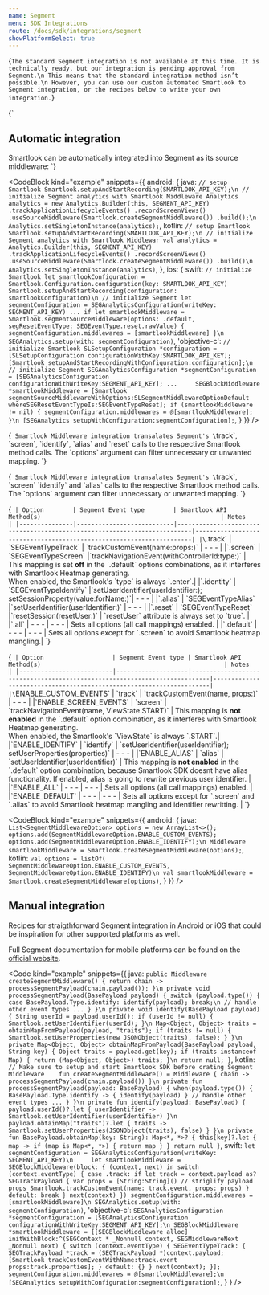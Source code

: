 ```yaml
---
name: Segment
menu: SDK Integrations
route: /docs/sdk/integrations/segment
showPlatformSelect: true
---
```



<Title>Segment integration</Title>

<TextBlock kind="important">{`
The standard Segment integration is not available at this time. It is technically ready, but our integration is pending approval from Segment.\n
This means that the standard integration method isn’t possible.\n
However, you can use our custom automated Smartlook to Segment integration, or the recipes below to write your own integration.
`}</TextBlock>

<TextBlock visibleOn="android,ios">{`
## Automatic integration
Smartlook can be automatically integrated into Segment as its source middleware:
`}</TextBlock>

<CodeBlock
  kind="example"
  snippets={{
    android: {
      java: `
// setup Smartlook
Smartlook.setupAndStartRecording(SMARTLOOK_API_KEY);\n
// initialize Segment analytics with Smartlook Middleware
Analytics analytics = new Analytics.Builder(this, SEGMENT_API_KEY)
        .trackApplicationLifecycleEvents()
        .recordScreenViews()
        .useSourceMiddleware(Smartlook.createSegmentMiddleware())
        .build();\n
Analytics.setSingletonInstance(analytics);
      `,
      kotlin: `
// setup Smartlook
Smartlook.setupAndStartRecording(SMARTLOOK_API_KEY);\n
// initialize Segment analytics with Smartlook Middlewar
val analytics = Analytics.Builder(this, SEGMENT_API_KEY)
        .trackApplicationLifecycleEvents()
        .recordScreenViews()
        .useSourceMiddleware(Smartlook.createSegmentMiddleware())
        .build()\n
Analytics.setSingletonInstance(analytics)
      `,
  },
  ios: {
      swift: `
// initialize Smartlook
let smartlookConfiguration = Smartlook.Configuration.configuration(key: SMARTLOOK_API_KEY)
Smartlook.setupAndStartRecording(configuration: smartlookConfiguration)\n
// initialize Segment
let segmentConfiguration = SEGAnalyticsConfiguration(writeKey: SEGMENT_API_KEY)
...
if let smartlookMiddleware = Smartlook.segmentSourceMiddleware(options: .default, segResetEventType: SEGEventType.reset.rawValue) {
  segmentConfiguration.middlewares = [smartlookMiddleware]
}\n 
SEGAnalytics.setup(with: segmentConfiguration)
`,
      'objective-c': `
// initialize Smartlook
SLSetupConfiguration *configuration = [SLSetupConfiguration configurationWithKey:SMARTLOOK_API_KEY];
[Smartlook setupAndStartRecordingWithConfiguration:configuration];\n
// initialize Segment
SEGAnalyticsConfiguration *segmentConfiguration = [SEGAnalyticsConfiguration configurationWithWriteKey:SEGMENT_API_KEY];
...    
SEGBlockMiddleware *smartlookMiddleware = [Smartlook segmentSourceMiddlewareWithOptions:SLSegmentMiddlewareOptionDefault whereSEGResetEventTypeIs:SEGEventTypeReset];
if (smartlookMiddleware != nil) {
  segmentConfiguration.middlewares = @[smartlookMiddleware];
}\n
[SEGAnalytics setupWithConfiguration:segmentConfiguration];
`,
  }
  }}
/>

<TextBlock visibleOn="ios">{`
Smartlook Middleware integration transalates Segment's \`track\`,  \`screen\`, \`identify\`, \`alias\` and \`reset\` calls to the respective Smartlook method calls. The \`options\` argument can filter unnecessary or unwanted mapping.
`}</TextBlock>

<TextBlock visibleOn="android">{`
Smartlook Middleware integration transalates Segment's \`track\`,  \`screen\` \`identify\` and \`alias\` calls to the respective Smartlook method calls. The \`options\` argument can filter unnecessary or unwanted mapping.
`}</TextBlock>

<TextBlock visibleOn="ios">{`
| Option        | Segment Event type        | Smartlook API Method(s)                                                  | Notes                                                               |
|---------------|---------------------------|--------------------------------------------------------------------------|---------------------------------------------------------------------|
|\`.track\`     | \`SEGEventTypeTrack\`     | \`trackCustomEvent(name:props:)\`                                        | - - -  |
|\`.screen\`    | \`SEGEventTypeScreen\`    |\`trackNavigationEvent(withControllerId:type:)\`                          | This mapping is set **off** in the \`.default\` options combinations, as it interferes with Smartlook Heatmap generating. <br /> When enabled, the Smartlook's \`type\` is always \`.enter\`.|
|\`.identity\`  | \`SEGEventTypeIdentify\`  |\`setUserIdentifier(userIdentifier:); setSessionProperty(value:forName:)\`| - - -  |
|\`.alias\`     | \`SEGEventTypeAlias\`     |\`setUserIdentifier(userIdentifier:)\`                                    | - - -  |
|\`.reset\`     | \`SEGEventTypeReset\`     |\`resetSession(resetUser:)\`                                              | \`resetUser\` attribute is always set to \`true\`.   |
|\`.all\`       | - - -                     | - - -                                                                    | Sets all options (all call mappings) enabled.            |
|\`.default\`   | - - -                     | - - -                                                                    | Sets all options except for \`.screen\` to avoid Smartlook heatmap mangling.|
`}</TextBlock>

<TextBlock visibleOn="android">{`
| Option                   | Segment Event type | Smartlook API Method(s)                                                   | Notes                                                               |
|--------------------------|--------------------|---------------------------------------------------------------------------|---------------------------------------------------------------------|
|\`ENABLE_CUSTOM_EVENTS\`  | \`track\`          | \`trackCustomEvent(name, props:)\`                                        | - - -  |
|\`ENABLE_SCREEN_EVENTS\`  | \`screen\`         | \`trackNavigationEvent(name, ViewState.START)\`                           | This mapping is **not enabled** in the \`.default\` option combination, as it interferes with Smartlook Heatmap generating. <br /> When enabled, the Smartlook's \`ViewState\` is always \`.START\`.|
|\`ENABLE_IDENTIFY\`       | \`identify\`       | \`setUserIdentifier(userIdentifier); setUserProperties(properties)\`      | - - -  |
|\`ENABLE_ALIAS\`          | \`alias\`          | \`setUserIdentifier(userIdentifier)\`                                     | This mapping is **not enabled** in the \`.default\` option combination, because Smartlook SDK doesnt have alias functionality. If enabled, alias is going to rewrite previous user identifier.  |
|\`ENABLE_ALL\`            | - - -              | - - -                                                                     | Sets all options (all call mappings) enabled.            |
|\`ENABLE_DEFAULT\`        | - - -              | - - -                                                                     | Sets all options except for \`.screen\` and \`.alias\` to avoid Smartlook heatmap mangling and identifier rewritting. |
`}</TextBlock>

<CodeBlock
  kind="example"
  snippets={{
    android: {
      java: `
List<SegmentMiddlewareOption> options = new ArrayList<>();
options.add(SegmentMiddlewareOption.ENABLE_CUSTOM_EVENTS);
options.add(SegmentMiddlewareOption.ENABLE_IDENTIFY);\n
Middleware smartlookMiddleware = Smartlook.createSegmentMiddleware(options);
      `,
      kotlin: `
val options = listOf(
  SegmentMiddlewareOption.ENABLE_CUSTOM_EVENTS,
  SegmentMiddlewareOption.ENABLE_IDENTIFY)\n
val smartlookMiddleware = Smartlook.createSegmentMiddleware(options)
      `,
  }
  }}
/>

## Manual integration

Recipes for straigthforward Segment integration in Android or iOS that could be inspiration for other supported platforms as well. 

Full Segment documentation for mobile platforms can be found on the [official website](https://segment.com/docs/connections/sources/catalog/).

<Code
  kind="example"
  snippets={{
      java: `
public Middleware createSegmentMiddleware() {
    return chain -> processSegmentPayload(chain.payload());
}\n
private void processSegmentPayload(BasePayload payload) {
    switch (payload.type()) {
        case BasePayload.Type.identify:
            identify(payload);
            break;\n
        // handle other event types ...
    }
}\n
private void identify(BasePayload payload) {
    String userId = payload.userId();
    if (userId != null) {
        Smartlook.setUserIdentifier(userId);
    }\n
    Map<Object, Object> traits = obtainMapFromPayload(payload, "traits");
    if (traits != null) {
        Smartlook.setUserProperties(new JSONObject(traits), false);
    }
}\n
private Map<Object, Object> obtainMapFromPayload(BasePayload payload, String key) {
    Object traits = payload.get(key);
    if (traits instanceof Map) {
        return (Map<Object, Object>) traits;
    }\n
    return null;
}
      `,
      kotlin: `
// Make sure to setup and start Smartlook SDK before crating Segment Middleware   
fun createSegmentMiddleware() = Middleware { chain -> processSegmentPayload(chain.payload()) }\n
private fun processSegmentPayload(payload: BasePayload) {
    when(payload.type()) {
        BasePayload.Type.identify -> {
            identify(payload)
        }
        // handle other event types ...
    }
}\n
private fun identify(payload: BasePayload) {
    payload.userId()?.let { userIdentifier ->
        Smartlook.setUserIdentifier(userIdentifier)
    }\n
    payload.obtainMap("traits")?.let { traits ->
        Smartlook.setUserProperties(JSONObject(traits), false)
    }
}\n
private fun BasePayload.obtainMap(key: String): Map<*, *>? {
    this[key]?.let { map ->
        if (map is Map<*, *>) {
            return map
        }
    }
    return null
}
      `,
      swift: `
let segmentConfiguration = SEGAnalyticsConfiguration(writeKey: SEGMENT_API_KEY)\n    
let smartlookMiddleware = SEGBlockMiddleware(block: { (context, next) in
  switch (context.eventType) {
  case .track:
    if let track = context.payload as? SEGTrackPayload {
      var props = [String:String]()
      // striglify payload props
      Smartlook.trackCustomEvent(name: track.event, props: props)
    }
  default:
    break
  }
  next(context)
})
segmentConfiguration.middlewares = [smartlookMiddleware]\n
SEGAnalytics.setup(with: segmentConfiguration)
          `,
      'objective-c': `
SEGAnalyticsConfiguration *segmentConfiguration = [SEGAnalyticsConfiguration configurationWithWriteKey:SEGMENT_API_KEY];\n
SEGBlockMiddleware *smartlookMiddleware = [[SEGBlockMiddleware alloc] initWithBlock:^(SEGContext * _Nonnull context, SEGMiddlewareNext  _Nonnull next) {
  switch (context.eventType) {
    SEGEventTypeTrack:
    {
      SEGTrackPayload *track = (SEGTrackPayload *)context.payload;
      [Smartlook trackCustomEventWithName:track.event props:track.properties];
    }
    default: {}
  }
  next(context);
}];
segmentConfiguration.middlewares = @[smartlookMiddleware];\n
[SEGAnalytics setupWithConfiguration:segmentConfiguration];
`,
    }
  }
/>
